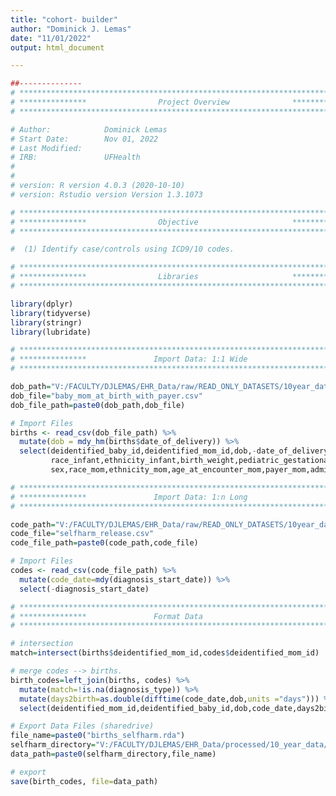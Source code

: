 ```yaml
---
title: "cohort- builder"
author: "Dominick J. Lemas"
date: "11/01/2022"
output: html_document

---
```


```r
##-------------- 
# **************************************************************************** #
# ***************                Project Overview              *************** #
# **************************************************************************** #

# Author:            Dominick Lemas 
# Start Date:        Nov 01, 2022 
# Last Modified:     
# IRB:               UFHealth  
#                    
#
# version: R version 4.0.3 (2020-10-10)
# version: Rstudio version Version 1.3.1073 

# **************************************************************************** #
# ***************                Objective                     *************** #
# **************************************************************************** #

#  (1) Identify case/controls using ICD9/10 codes. 

```


```r

# **************************************************************************** #
# ***************                Libraries                     *************** #
# **************************************************************************** #

library(dplyr)
library(tidyverse)
library(stringr)
library(lubridate)

```

```r

# **************************************************************************** #
# ***************               Import Data: 1:1 Wide
# **************************************************************************** #

dob_path="V:/FACULTY/DJLEMAS/EHR_Data/raw/READ_ONLY_DATASETS/10year_data/2021/dataset_09_2021/"
dob_file="baby_mom_at_birth_with_payer.csv"
dob_file_path=paste0(dob_path,dob_file)

# Import Files
births <- read_csv(dob_file_path) %>%
  mutate(dob = mdy_hm(births$date_of_delivery)) %>%
  select(deidentified_baby_id,deidentified_mom_id,dob,-date_of_delivery,
         race_infant,ethnicity_infant,birth_weight,pediatric_gestational_age,
         sex,race_mom,ethnicity_mom,age_at_encounter_mom,payer_mom,admit_bmi) 

```

```r

# **************************************************************************** #
# ***************               Import Data: 1:n Long
# **************************************************************************** #

code_path="V:/FACULTY/DJLEMAS/EHR_Data/raw/READ_ONLY_DATASETS/10year_data/2022/dataset_10_2022/"
code_file="selfharm_release.csv"
code_file_path=paste0(code_path,code_file)

# Import Files
codes <- read_csv(code_file_path) %>%
  mutate(code_date=mdy(diagnosis_start_date)) %>%
  select(-diagnosis_start_date)

```

```r

# **************************************************************************** #
# ***************               Format Data
# **************************************************************************** #

# intersection
match=intersect(births$deidentified_mom_id,codes$deidentified_mom_id)

# merge codes --> births. 
birth_codes=left_join(births, codes) %>%
  mutate(match=!is.na(diagnosis_type)) %>%
  mutate(days2birth=as.double(difftime(code_date,dob,units ="days"))) %>%
  select(deidentified_mom_id,deidentified_baby_id,dob,code_date,days2birth,everything())

# Export Data Files (sharedrive)
file_name=paste0("births_selfharm.rda")
selfharm_directory="V:/FACULTY/DJLEMAS/EHR_Data/processed/10_year_data/self_harm/"
data_path=paste0(selfharm_directory,file_name)

# export
save(birth_codes, file=data_path)
```
